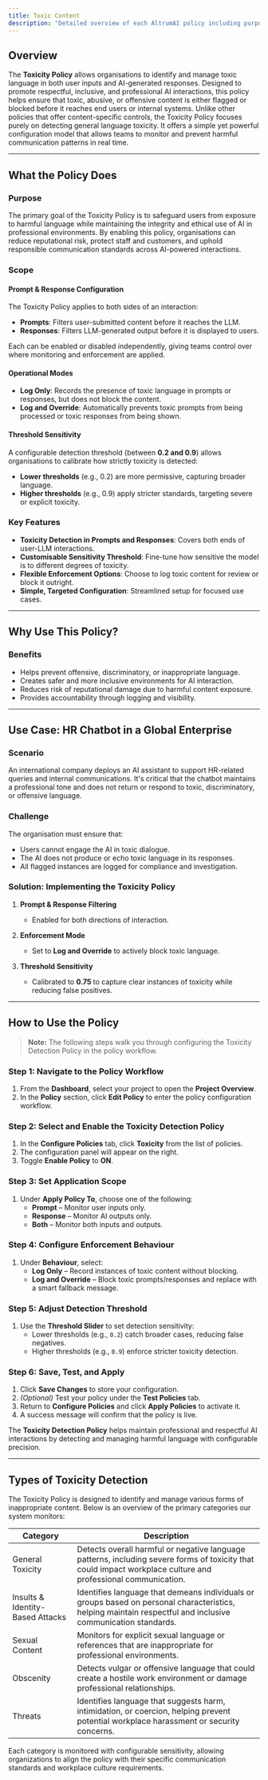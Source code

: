 ```yaml
---
title: Toxic Content
description: "Detailed overview of each AltrumAI policy including purpose, features, and usage guidance."
---
```


## Overview

The **Toxicity Policy** allows organisations to identify and manage toxic language in both user inputs and AI-generated responses. Designed to promote respectful, inclusive, and professional AI interactions, this policy helps ensure that toxic, abusive, or offensive content is either flagged or blocked before it reaches end users or internal systems.
Unlike other policies that offer content-specific controls, the Toxicity Policy focuses purely on detecting general language toxicity. It offers a simple yet powerful configuration model that allows teams to monitor and prevent harmful communication patterns in real time.

---

## What the Policy Does

### Purpose

The primary goal of the Toxicity Policy is to safeguard users from exposure to harmful language while maintaining the integrity and ethical use of AI in professional environments. By enabling this policy, organisations can reduce reputational risk, protect staff and customers, and uphold responsible communication standards across AI-powered interactions.

### Scope

#### Prompt & Response Configuration

The Toxicity Policy applies to both sides of an interaction:

- **Prompts**: Filters user-submitted content before it reaches the LLM.
- **Responses**: Filters LLM-generated output before it is displayed to users.

Each can be enabled or disabled independently, giving teams control over where monitoring and enforcement are applied.

#### Operational Modes

- **Log Only**: Records the presence of toxic language in prompts or responses, but does not block the content.
- **Log and Override**: Automatically prevents toxic prompts from being processed or toxic responses from being shown.

#### Threshold Sensitivity

A configurable detection threshold (between **0.2 and 0.9**) allows organisations to calibrate how strictly toxicity is detected:

- **Lower thresholds** (e.g., 0.2) are more permissive, capturing broader language.
- **Higher thresholds** (e.g., 0.9) apply stricter standards, targeting severe or explicit toxicity.

### Key Features

- **Toxicity Detection in Prompts and Responses**: Covers both ends of user-LLM interactions.
- **Customisable Sensitivity Threshold**: Fine-tune how sensitive the model is to different degrees of toxicity.
- **Flexible Enforcement Options**: Choose to log toxic content for review or block it outright.
- **Simple, Targeted Configuration**: Streamlined setup for focused use cases.

---

## Why Use This Policy?

### Benefits

- Helps prevent offensive, discriminatory, or inappropriate language.
- Creates safer and more inclusive environments for AI interaction.
- Reduces risk of reputational damage due to harmful content exposure.
- Provides accountability through logging and visibility.

---

## Use Case: HR Chatbot in a Global Enterprise

### Scenario

An international company deploys an AI assistant to support HR-related queries and internal communications. It's critical that the chatbot maintains a professional tone and does not return or respond to toxic, discriminatory, or offensive language.

### Challenge

The organisation must ensure that:

- Users cannot engage the AI in toxic dialogue.
- The AI does not produce or echo toxic language in its responses.
- All flagged instances are logged for compliance and investigation.

### Solution: Implementing the Toxicity Policy

1. **Prompt & Response Filtering**  
   - Enabled for both directions of interaction.

2. **Enforcement Mode**  
   - Set to **Log and Override** to actively block toxic language.

3. **Threshold Sensitivity**  
   - Calibrated to **0.75** to capture clear instances of toxicity while reducing false positives.

---

## How to Use the Policy

> **Note:** The following steps walk you through configuring the Toxicity Detection Policy in the policy workflow.

### Step 1: Navigate to the Policy Workflow

1. From the **Dashboard**, select your project to open the **Project Overview**.
2. In the **Policy** section, click **Edit Policy** to enter the policy configuration workflow.

### Step 2: Select and Enable the Toxicity Detection Policy

1. In the **Configure Policies** tab, click **Toxicity** from the list of policies.
2. The configuration panel will appear on the right.
3. Toggle **Enable Policy** to **ON**.

### Step 3: Set Application Scope

1. Under **Apply Policy To**, choose one of the following:
   - **Prompt** – Monitor user inputs only.
   - **Response** – Monitor AI outputs only.
   - **Both** – Monitor both inputs and outputs.

### Step 4: Configure Enforcement Behaviour

1. Under **Behaviour**, select:
   - **Log Only** – Record instances of toxic content without blocking.
   - **Log and Override** – Block toxic prompts/responses and replace with a smart fallback message.

### Step 5: Adjust Detection Threshold

1. Use the **Threshold Slider** to set detection sensitivity:
   - Lower thresholds (e.g., `0.2`) catch broader cases, reducing false negatives.
   - Higher thresholds (e.g., `0.9`) enforce stricter toxicity detection.

### Step 6: Save, Test, and Apply

1. Click **Save Changes** to store your configuration.
2. *(Optional)* Test your policy under the **Test Policies** tab.
3. Return to **Configure Policies** and click **Apply Policies** to activate it.
4. A success message will confirm that the policy is live.

The **Toxicity Detection Policy** helps maintain professional and respectful AI interactions by detecting and managing harmful language with configurable precision.

---

## Types of Toxicity Detection

The Toxicity Policy is designed to identify and manage various forms of inappropriate content. Below is an overview of the primary categories our system monitors:

| Category | Description |
|----------|-------------|
| General Toxicity | Detects overall harmful or negative language patterns, including severe forms of toxicity that could impact workplace culture and professional communication. |
| Insults & Identity-Based Attacks | Identifies language that demeans individuals or groups based on personal characteristics, helping maintain respectful and inclusive communication standards. |
| Sexual Content | Monitors for explicit sexual language or references that are inappropriate for professional environments. |
| Obscenity | Detects vulgar or offensive language that could create a hostile work environment or damage professional relationships. |
| Threats | Identifies language that suggests harm, intimidation, or coercion, helping prevent potential workplace harassment or security concerns. |

Each category is monitored with configurable sensitivity, allowing organizations to align the policy with their specific communication standards and workplace culture requirements.
